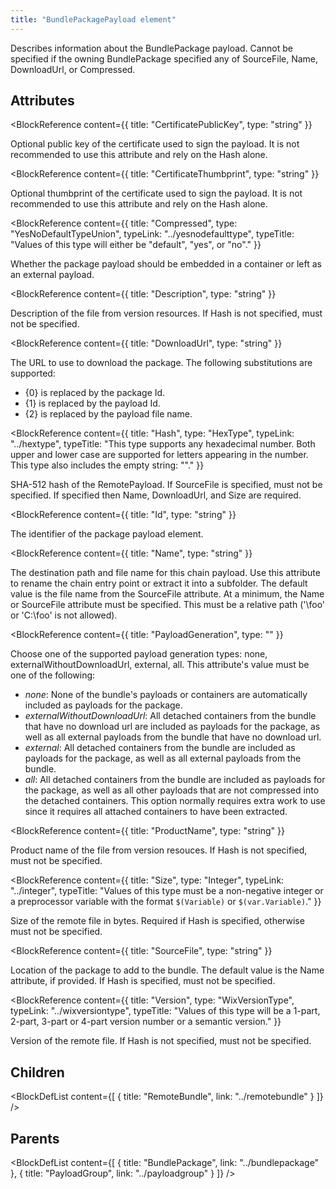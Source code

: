 ```yaml
---
title: "BundlePackagePayload element"
---
```



Describes information about the BundlePackage payload.
 Cannot be specified if the owning BundlePackage specified any of SourceFile, Name, DownloadUrl, or Compressed.


## Attributes

<BlockWrapper>

  <BlockReference
    content={{
      title: "CertificatePublicKey",
      type: "string"
    }}
  >
  Optional public key of the certificate used to sign the payload. It is not recommended to use this attribute and rely on the Hash alone.
  </BlockReference>

  <BlockReference
    content={{
      title: "CertificateThumbprint",
      type: "string"
    }}
  >
  Optional thumbprint of the certificate used to sign the payload. It is not recommended to use this attribute and rely on the Hash alone.
  </BlockReference>

  <BlockReference
    content={{
      title: "Compressed",
      type: "YesNoDefaultTypeUnion",
      typeLink: "../yesnodefaulttype",
      typeTitle: "Values of this type will either be \"default\", \"yes\", or \"no\"."
    }}
  >
  Whether the package payload should be embedded in a container or left as an external payload.
  </BlockReference>

  <BlockReference
    content={{
      title: "Description",
      type: "string"
    }}
  >
  Description of the file from version resources.
   If Hash is not specified, must not be specified.
  </BlockReference>

  <BlockReference
    content={{
      title: "DownloadUrl",
      type: "string"
    }}
  >
  The URL to use to download the package. The following substitutions are supported:
  
  
  - \{0} is replaced by the package Id.
  - \{1} is replaced by the payload Id.
  - \{2} is replaced by the payload file name.
  
  </BlockReference>

  <BlockReference
    content={{
      title: "Hash",
      type: "HexType",
      typeLink: "../hextype",
      typeTitle: "This type supports any hexadecimal number. Both upper and lower case are supported for letters appearing in the number. This type also includes the empty string: \"\"."
    }}
  >
  SHA-512 hash of the RemotePayload.
   If SourceFile is specified, must not be specified.
   If specified then Name, DownloadUrl, and Size are required.
  </BlockReference>

  <BlockReference
    content={{
      title: "Id",
      type: "string"
    }}
  >
  The identifier of the package payload element.
  </BlockReference>

  <BlockReference
    content={{
      title: "Name",
      type: "string"
    }}
  >
  The destination path and file name for this chain payload.
   Use this attribute to rename the chain entry point or extract it into a subfolder.
   The default value is the file name from the SourceFile attribute.
   At a minimum, the Name or SourceFile attribute must be specified.
   This must be a relative path ('\foo' or 'C:\foo' is not allowed).
  </BlockReference>

  <BlockReference
    content={{
      title: "PayloadGeneration",
      type: ""
    }}
  >
  Choose one of the supported payload generation types: none, externalWithoutDownloadUrl, external, all. This attribute's value must be one of the following:
  - *none*: None of the bundle's payloads or containers are automatically included as payloads for the package.
  - *externalWithoutDownloadUrl*: All detached containers from the bundle that have no download url are included as payloads for the package,
     as well as all external payloads from the bundle that have no download url.
  - *external*: All detached containers from the bundle are included as payloads for the package,
     as well as all external payloads from the bundle.
  - *all*: All detached containers from the bundle are included as payloads for the package,
     as well as all other payloads that are not compressed into the detached containers.
     This option normally requires extra work to use since it requires all attached containers to have been extracted.
  </BlockReference>

  <BlockReference
    content={{
      title: "ProductName",
      type: "string"
    }}
  >
  Product name of the file from version resouces.
   If Hash is not specified, must not be specified.
  </BlockReference>

  <BlockReference
    content={{
      title: "Size",
      type: "Integer",
      typeLink: "../integer",
      typeTitle: "Values of this type must be a non-negative integer or a preprocessor variable with the format `$(Variable)` or `$(var.Variable)`."
    }}
  >
  Size of the remote file in bytes.
   Required if Hash is specified, otherwise must not be specified.
  </BlockReference>

  <BlockReference
    content={{
      title: "SourceFile",
      type: "string"
    }}
  >
  Location of the package to add to the bundle.
   The default value is the Name attribute, if provided.
   If Hash is specified, must not be specified.
  </BlockReference>

  <BlockReference
    content={{
      title: "Version",
      type: "WixVersionType",
      typeLink: "../wixversiontype",
      typeTitle: "Values of this type will be a 1-part, 2-part, 3-part or 4-part version number or a semantic version."
    }}
  >
  Version of the remote file.
   If Hash is not specified, must not be specified.
  </BlockReference>

</BlockWrapper>

## Children

<BlockDefList content={[
    {
      title: "RemoteBundle",
      link: "../remotebundle"
    }
  ]}
/>

## Parents

<BlockDefList content={[
    {
      title: "BundlePackage",
      link: "../bundlepackage"
    },
    {
      title: "PayloadGroup",
      link: "../payloadgroup"
    }
  ]}
/>